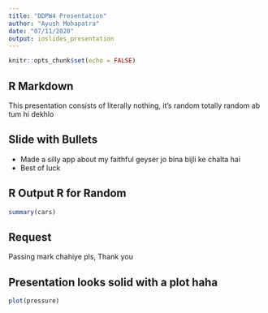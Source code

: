 ```yaml
---
title: "DDPW4 Presentation"
author: "Ayush Mohapatra"
date: "07/11/2020"
output: ioslides_presentation
---
```


```r
knitr::opts_chunk$set(echo = FALSE)
```

## R Markdown

This presentation consists of literally nothing, it's random totally random ab tum hi dekhlo

## Slide with Bullets

- Made a silly app about my faithful geyser jo bina bijli ke chalta hai
- Best of luck

## R Output R for Random

```r
summary(cars)
```
## Request 

Passing mark chahiye pls, Thank you

## Presentation looks solid with a plot haha

```r
plot(pressure)
```
